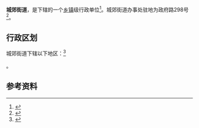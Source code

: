 {{中国乡级行政区|21/01/22/112/000}}

'''城郊街道'''，是{{PRC admin/fullname|21/01/22/112/000|3}}下辖的一个[[乡镇|乡镇]]级行政单位<ref>{{PRC admin/ref sgc|{{PRC admin/parent|21/01/22/112/000}}}}</ref>。城郊街道办事处驻地为政府路298号<ref>{{cite web|url=http://www.symzj.gov.cn/symz/mzxxw/zwgk/index.jsp?code=0101050000|title=关于撤销辽中区茨榆坨、城郊镇设立茨榆坨、城郊街道办事处的公告|last=|first=|date=2017年3月15日|website=沈阳民政信息网|publisher=|access-date=2017年6月22日|quote=}}{{Dead link|date=2018年7月 |bot=InternetArchiveBot |fix-attempted=no }}</ref>。

== 行政区划 ==

城郊街道下辖以下地区：<ref>{{PRC admin/ref sgc|21/01/22/112/000}}</ref>

{{PRC admin/children|21/01/22/112/000}}。

== 参考资料 ==

{{reflist}}

{{行政区划小作品}}
{{PRC admin/navcat|21/01/22/112/000}}